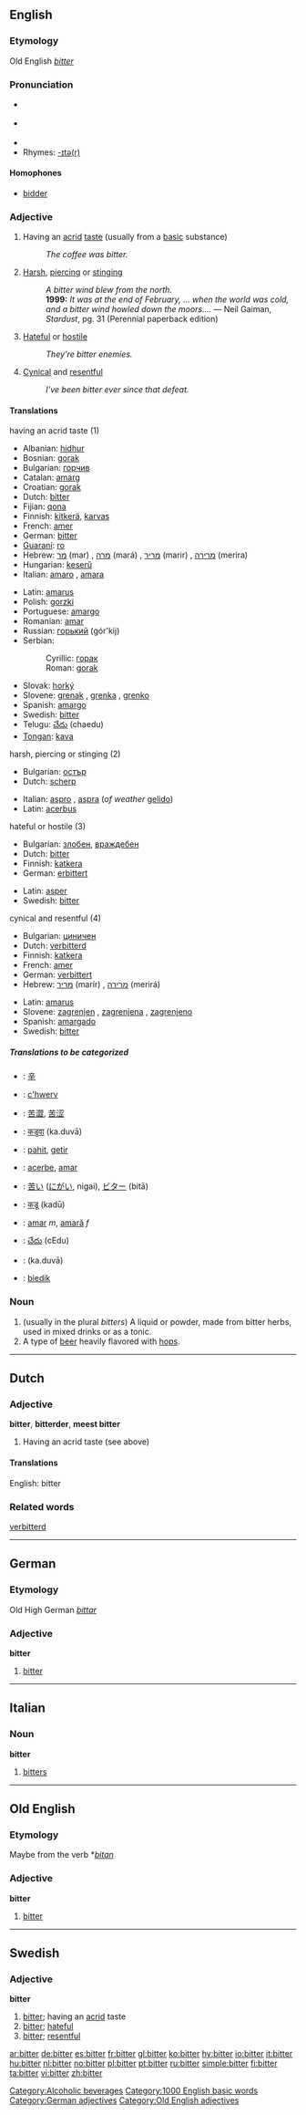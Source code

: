 ==English==

===Etymology===
Old English ''[[#Old English|bitter]]''

===Pronunciation===
*{{IPA|/ˈbɪtə/}} {{italbrac|[[RP]]}}
*{{IPA|/ˈbɪtər/}} {{italbrac|US}}
*{{audio|en-us-bitter.ogg|Audio (US)}}
*Rhymes: [[Rhymes:English:-ɪtə(r)|-ɪtə(r)]]
====Homophones====
*[[bidder]] {{italbrac|in some dialects}}

===Adjective===
{{en-adj}}

# Having an [[acrid]] [[taste]] (usually from a [[base|basic]] substance)
#: ''The coffee was bitter.''
# [[harsh|Harsh]], [[piercing]] or [[stinging]]
#: ''A bitter wind blew from the north.''
#: '''1999:''' ''It was at the end of February, ... when the world was cold, and a bitter wind howled down the moors....'' &mdash; Neil Gaiman, ''Stardust'', pg. 31 (Perennial paperback edition)
# [[hateful|Hateful]] or [[hostile]]
#: ''They're bitter enemies.''
# [[cynical|Cynical]] and [[resentful]]
#: ''I've been bitter ever since that defeat.''

==== Translations ====
;having an acrid taste (1)
{{top}}
*Albanian: [[hidhur]]
*Bosnian: [[gorak]] {{m}}
*Bulgarian: [[горчив]]
*Catalan: [[amarg]]
*Croatian: [[gorak]] {{m}}
*Dutch: [[#Dutch|bitter]]
*Fijian: [[qona]]
*Finnish: [[kitkerä]], [[karvas]]
*French: [[amer]]
*German: [[#German|bitter]]
*[[Guaraní]]: [[ro#Guaraní|ro]]
*Hebrew: [[מר]] (mar) {{m}}, [[מרה]] (mará) {{f}}, [[מריר]] (marir) {{m}}, [[מרירה]] (merira) {{f}}
*Hungarian: [[keserű]]
*Italian: [[amaro]] {{m}}, [[amara]] {{f}}
{{mid}}
*Latin: [[amarus]]
*Polish: [[gorzki]]
*Portuguese: [[amargo]]
*Romanian: [[amar]]
*Russian: [[горький]] (gór'kij)
*Serbian:
*:Cyrillic: [[горак]] {{m}}
*:Roman: [[gorak]] {{m}}
*Slovak: [[horký]]
*Slovene: [[grenak]] {{m}}, [[grenka]] {{f}}, [[grenko]] {{n}}
*Spanish: [[amargo]]
*Swedish: [[#Swedish|bitter]]
*Telugu: [[చేదు]] (chaedu)
*[[Tongan]]: [[kava]]
{{bottom}}

;harsh, piercing or stinging (2)
{{top}}
*Bulgarian: [[остър]]
*Dutch: [[scherp]]
{{mid}}
*Italian: [[aspro]] {{m}}, [[aspra]] {{f}} (''of weather'' [[gelido]])
*Latin: [[acerbus]]
{{bottom}}

;hateful or hostile (3)
{{top}}
*Bulgarian: [[злобен]], [[враждебен]]
*Dutch: [[#Dutch|bitter]]
*Finnish: [[katkera]]
*German: [[erbittert]]
{{mid}}
*Latin: [[asper]]
*Swedish: [[#Swedish|bitter]]
{{bottom}}

;cynical and resentful (4)
{{top}}
*Bulgarian: [[циничен]]
*Dutch: [[verbitterd]]
*Finnish: [[katkera]]
*French: [[amer]]
*German: [[verbittert]]
*Hebrew: [[מריר]] (marír) {{m}}, [[מרירה]] (merirá) {{f}}
{{mid}}
*Latin: [[amarus]]
*Slovene: [[zagrenjen]] {{m}}, [[zagrenjena]] {{f}}, [[zagrenjeno]] {{n}}
*Spanish: [[amargado]]
*Swedish: [[#Swedish|bitter]]
{{bottom}}

=====Translations to be categorized=====
{{checktrans}}
{{top}}
*{{ttbc|CJKV Characters}}: [[辛]]
*{{ttbc|Breton}}: [[c'hwerv]]
*{{ttbc|Chinese}}: [[苦澀]], [[苦涩]]
*{{ttbc|Hindi}}: [[कडुवा]] (ka.duvā)
*{{ttbc|Indonesian}}: [[pahit]], [[getir]]
*{{ttbc|Interlingua}}: [[acerbe]], [[amar]]
{{mid}}
*{{ttbc|Japanese}}: [[苦い]] ([[にがい]], nigai), [[ビター]] (bitā)
*{{ttbc|Marathi}}: [[कडू]] (kadū)
*{{ttbc|Romanian}}: [[amar]] ''m'', [[amară]] ''f''
*{{ttbc|Telugu}}: [[చేదు]] (cEdu)
*{{ttbc|Urdu}}: {{URchar|[[کڑوا]]}} (ka.duvā)
*{{ttbc|Volapük}}: [[biedik]]
{{bottom}}

=== Noun ===
{{en-noun}}

# (usually in the plural ''bitters'') A liquid or powder, made from bitter herbs, used in mixed drinks or as a tonic.
# A type of [[beer]] heavily flavored with [[hops]].

[[Category:Alcoholic beverages]]

----

==Dutch==

=== Adjective ===
'''bitter''', '''bitterder''', '''meest bitter'''

# Having an acrid taste (see above)

====Translations====
English: bitter

===Related words===
[[verbitterd]]

[[Category:1000 English basic words]]

----

==German==
===Etymology===
Old High German ''[[bittar]]''
===Adjective===
'''bitter'''

# [[bitter]]

[[Category:German adjectives]]

----

==Italian==
===Noun===
'''bitter'''  {{m}} {{inv}}

# [[bitters]]

----

==Old English==
===Etymology===
Maybe from the verb *''[[bitan]]''
===Adjective===
'''bitter'''

# [[bitter]]

[[Category:Old English adjectives]]

----

==Swedish==
===Adjective===
{{sv-adj-reg|3=bittr}}
'''bitter'''

#[[#English|bitter]]; having an [[acrid]] taste
#[[#English|bitter]]; [[hateful]]
#[[#English|bitter]]; [[resentful]]

[[ar:bitter]]
[[de:bitter]]
[[es:bitter]]
[[fr:bitter]]
[[gl:bitter]]
[[ko:bitter]]
[[hy:bitter]]
[[io:bitter]]
[[it:bitter]]
[[hu:bitter]]
[[nl:bitter]]
[[no:bitter]]
[[pl:bitter]]
[[pt:bitter]]
[[ru:bitter]]
[[simple:bitter]]
[[fi:bitter]]
[[ta:bitter]]
[[vi:bitter]]
[[zh:bitter]]